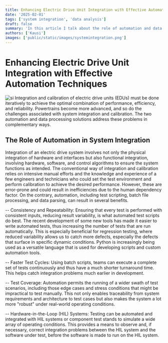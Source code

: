 ```yaml
---
title: Enhancing Electric Drive Unit Integration with Effective Automation Techniques
date: '2025-02-01'
tags: ['system integration', 'data analysis']
draft: false
summary: 'In this article I talk about the role of automation and data analysis in system integration and calibration.'
authors: ['Kausi']
images: ['public/static/images/systemintegration.png']
---
```


# Enhancing Electric Drive Unit Integration with Effective Automation Techniques
![si](/public/static/images/systemintegration.png)
Integration and calibration of electric drive units (EDUs) must be done iteratively to achieve the optimal combination of performance, efficiency, and reliability. Powertrains become more advanced, and so do the challenges associated with system integration and calibration. The two automation and data processing solutions address these problems in complementary ways.

## The Role of Automation in System Integration

Integration of an electric drive system involves not only the physical integration of hardware and interfaces but also functional integration, involving hardware, software, and control algorithms to ensure the system functions as intended. The conventional way of integration and calibration relies on intensive manual efforts and the knowledge and experience of a few engineers and technicians who could set the test environment and perform calibration to achieve the desired performance. However, these are error-prone and could result in inefficiencies due to the human dependency factor. On the contrary, automation, including test scripting, batch file processing, and data parsing, can result in several benefits.

-- Consistency and Repeatability: Ensuring that every test is performed with consistent inputs, reducing result variability, is what automated test scripts do best. The recent development of some new tools has made it easier to write automated tests, thus increasing the number of tests that are run automatically. This is especially beneficial for regression testing, where reduced variability allows us to catch more defects, especially the defects that surface in specific dynamic conditions. Python is increasingly being used as a versatile language that is used for developing scripts and custom automation tools.

-- Faster Test Cycles: Using batch scripts, teams can execute a complete set of tests continuously and thus have a much shorter turnaround time. This helps catch integration problems much earlier in development.

-- Test Coverage: Automation permits the running of a wider swath of test scenarios, including those edge cases and stress conditions that might be impractical to test manually. This not only enables traceability from system requirements and architecture to test cases but also makes the system a lot more "robust" under real-world operating conditions.

-- Hardware-in-the-Loop (HIL) Systems: Testing can be automated and integrated with HIL systems or component test stands to simulate a wide array of operating conditions. This provides a means to observe and, if necessary, correct integration problems between the HIL system and the software under test, before the software is made to run on the HIL system.

